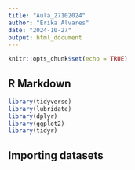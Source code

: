 ```yaml
---
title: "Aula_27102024"
author: "Erika Alvares"
date: "2024-10-27"
output: html_document
---
```


```r
knitr::opts_chunk$set(echo = TRUE)
```

## R Markdown


```r
library(tidyverse)
library(lubridate)
library(dplyr)
library(ggplot2)
library(tidyr)
```

## Importing datasets
